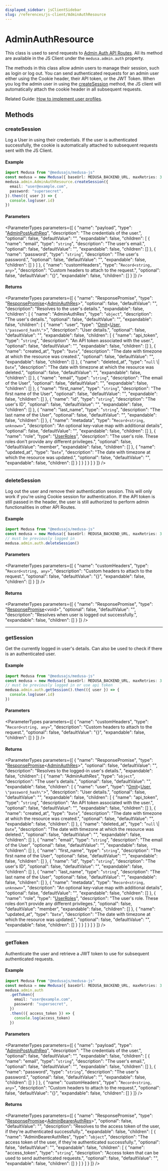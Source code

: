 ```yaml
---
displayed_sidebar: jsClientSidebar
slug: /references/js-client/AdminAuthResource
---
```



# AdminAuthResource

This class is used to send requests to [Admin Auth API Routes](https://docs.medusajs.com/api/admin#auth\_getauth). All its method
are available in the JS Client under the `medusa.admin.auth` property.

The methods in this class allow admin users to manage their session, such as login or log out.
You can send authenticated requests for an admin user either using the Cookie header, their API token, or the JWT Token.
When you log the admin user in using the [createSession](AdminAuthResource.mdx#createsession) method, the JS client will automatically attach the
cookie header in all subsequent requests.

Related Guide: [How to implement user profiles](https://docs.medusajs.com/modules/users/admin/manage-profile).

## Methods

### createSession

Log a User in using their credentials. If the user is authenticated successfully, the cookie is automatically attached to subsequent requests sent with the JS Client.

#### Example

```ts
import Medusa from "@medusajs/medusa-js"
const medusa = new Medusa({ baseUrl: MEDUSA_BACKEND_URL, maxRetries: 3 })
medusa.admin.AdminAuthResource.createSession({
  email: "user@example.com",
  password: "supersecret",
}).then(({ user }) => {
  console.log(user.id)
})
```

#### Parameters

<ParameterTypes parameters={[
  {
    "name": "payload",
    "type": "[AdminPostAuthReq](../internal/classes/internal.AdminPostAuthReq.mdx)",
    "description": "The credentials of the user.",
    "optional": false,
    "defaultValue": "",
    "expandable": false,
    "children": [
      {
        "name": "email",
        "type": "`string`",
        "description": "The user's email.",
        "optional": false,
        "defaultValue": "",
        "expandable": false,
        "children": []
      },
      {
        "name": "password",
        "type": "`string`",
        "description": "The user's password.",
        "optional": false,
        "defaultValue": "",
        "expandable": false,
        "children": []
      }
    ]
  },
  {
    "name": "customHeaders",
    "type": "`Record<string, any>`",
    "description": "Custom headers to attach to the request.",
    "optional": false,
    "defaultValue": "{}",
    "expandable": false,
    "children": []
  }
]} />

#### Returns

<ParameterTypes parameters={[
  {
    "name": "ResponsePromise",
    "type": "[ResponsePromise](../internal/types/internal.ResponsePromise.mdx)&#60;[AdminAuthRes](../internal/types/internal.AdminAuthRes.mdx)&#62;",
    "optional": false,
    "defaultValue": "",
    "description": "Resolves to the user's details.",
    "expandable": false,
    "children": [
      {
        "name": "AdminAuthRes",
        "type": "`object`",
        "description": "The user's details.",
        "optional": false,
        "defaultValue": "",
        "expandable": false,
        "children": [
          {
            "name": "user",
            "type": "[Omit](../internal/types/internal.Omit.mdx)&#60;[User](../internal/classes/internal.User.mdx), `\"password_hash\"`&#62;",
            "description": "User details.",
            "optional": false,
            "defaultValue": "",
            "expandable": false,
            "children": [
              {
                "name": "api_token",
                "type": "`string`",
                "description": "An API token associated with the user.",
                "optional": false,
                "defaultValue": "",
                "expandable": false,
                "children": []
              },
              {
                "name": "created_at",
                "type": "`Date`",
                "description": "The date with timezone at which the resource was created.",
                "optional": false,
                "defaultValue": "",
                "expandable": false,
                "children": []
              },
              {
                "name": "deleted_at",
                "type": "``null`` \\| `Date`",
                "description": "The date with timezone at which the resource was deleted.",
                "optional": false,
                "defaultValue": "",
                "expandable": false,
                "children": []
              },
              {
                "name": "email",
                "type": "`string`",
                "description": "The email of the User",
                "optional": false,
                "defaultValue": "",
                "expandable": false,
                "children": []
              },
              {
                "name": "first_name",
                "type": "`string`",
                "description": "The first name of the User",
                "optional": false,
                "defaultValue": "",
                "expandable": false,
                "children": []
              },
              {
                "name": "id",
                "type": "`string`",
                "description": "The user's ID",
                "optional": false,
                "defaultValue": "",
                "expandable": false,
                "children": []
              },
              {
                "name": "last_name",
                "type": "`string`",
                "description": "The last name of the User",
                "optional": false,
                "defaultValue": "",
                "expandable": false,
                "children": []
              },
              {
                "name": "metadata",
                "type": "`Record<string, unknown>`",
                "description": "An optional key-value map with additional details",
                "optional": false,
                "defaultValue": "",
                "expandable": false,
                "children": []
              },
              {
                "name": "role",
                "type": "[UserRoles](../internal/enums/internal.internal.UserRoles.mdx)",
                "description": "The user's role. These roles don't provide any different privileges.",
                "optional": false,
                "defaultValue": "member",
                "expandable": false,
                "children": []
              },
              {
                "name": "updated_at",
                "type": "`Date`",
                "description": "The date with timezone at which the resource was updated.",
                "optional": false,
                "defaultValue": "",
                "expandable": false,
                "children": []
              }
            ]
          }
        ]
      }
    ]
  }
]} />

___

### deleteSession

Log out the user and remove their authentication session. This will only work if you're using Cookie session for authentication. If the API token is still passed in the header,
the user is still authorized to perform admin functionalities in other API Routes.

#### Example

```ts
import Medusa from "@medusajs/medusa-js"
const medusa = new Medusa({ baseUrl: MEDUSA_BACKEND_URL, maxRetries: 3 })
// must be previously logged in
medusa.admin.auth.deleteSession()
```

#### Parameters

<ParameterTypes parameters={[
  {
    "name": "customHeaders",
    "type": "`Record<string, any>`",
    "description": "Custom headers to attach to the request.",
    "optional": false,
    "defaultValue": "{}",
    "expandable": false,
    "children": []
  }
]} />

#### Returns

<ParameterTypes parameters={[
  {
    "name": "ResponsePromise",
    "type": "[ResponsePromise](../internal/types/internal.ResponsePromise.mdx)&#60;void&#62;",
    "optional": false,
    "defaultValue": "",
    "description": "Resolves when user is logged out successfully.",
    "expandable": false,
    "children": []
  }
]} />

___

### getSession

Get the currently logged in user's details. Can also be used to check if there is an authenticated user.

#### Example

```ts
import Medusa from "@medusajs/medusa-js"
const medusa = new Medusa({ baseUrl: MEDUSA_BACKEND_URL, maxRetries: 3 })
// must be previously logged in or use api token
medusa.admin.auth.getSession().then(({ user }) => {
  console.log(user.id)
})
```

#### Parameters

<ParameterTypes parameters={[
  {
    "name": "customHeaders",
    "type": "`Record<string, any>`",
    "description": "Custom headers to attach to the request.",
    "optional": false,
    "defaultValue": "{}",
    "expandable": false,
    "children": []
  }
]} />

#### Returns

<ParameterTypes parameters={[
  {
    "name": "ResponsePromise",
    "type": "[ResponsePromise](../internal/types/internal.ResponsePromise.mdx)&#60;[AdminAuthRes](../internal/types/internal.AdminAuthRes.mdx)&#62;",
    "optional": false,
    "defaultValue": "",
    "description": "Resolves to the logged-in user's details.",
    "expandable": false,
    "children": [
      {
        "name": "AdminAuthRes",
        "type": "`object`",
        "description": "The user's details.",
        "optional": false,
        "defaultValue": "",
        "expandable": false,
        "children": [
          {
            "name": "user",
            "type": "[Omit](../internal/types/internal.Omit.mdx)&#60;[User](../internal/classes/internal.User.mdx), `\"password_hash\"`&#62;",
            "description": "User details.",
            "optional": false,
            "defaultValue": "",
            "expandable": false,
            "children": [
              {
                "name": "api_token",
                "type": "`string`",
                "description": "An API token associated with the user.",
                "optional": false,
                "defaultValue": "",
                "expandable": false,
                "children": []
              },
              {
                "name": "created_at",
                "type": "`Date`",
                "description": "The date with timezone at which the resource was created.",
                "optional": false,
                "defaultValue": "",
                "expandable": false,
                "children": []
              },
              {
                "name": "deleted_at",
                "type": "``null`` \\| `Date`",
                "description": "The date with timezone at which the resource was deleted.",
                "optional": false,
                "defaultValue": "",
                "expandable": false,
                "children": []
              },
              {
                "name": "email",
                "type": "`string`",
                "description": "The email of the User",
                "optional": false,
                "defaultValue": "",
                "expandable": false,
                "children": []
              },
              {
                "name": "first_name",
                "type": "`string`",
                "description": "The first name of the User",
                "optional": false,
                "defaultValue": "",
                "expandable": false,
                "children": []
              },
              {
                "name": "id",
                "type": "`string`",
                "description": "The user's ID",
                "optional": false,
                "defaultValue": "",
                "expandable": false,
                "children": []
              },
              {
                "name": "last_name",
                "type": "`string`",
                "description": "The last name of the User",
                "optional": false,
                "defaultValue": "",
                "expandable": false,
                "children": []
              },
              {
                "name": "metadata",
                "type": "`Record<string, unknown>`",
                "description": "An optional key-value map with additional details",
                "optional": false,
                "defaultValue": "",
                "expandable": false,
                "children": []
              },
              {
                "name": "role",
                "type": "[UserRoles](../internal/enums/internal.internal.UserRoles.mdx)",
                "description": "The user's role. These roles don't provide any different privileges.",
                "optional": false,
                "defaultValue": "member",
                "expandable": false,
                "children": []
              },
              {
                "name": "updated_at",
                "type": "`Date`",
                "description": "The date with timezone at which the resource was updated.",
                "optional": false,
                "defaultValue": "",
                "expandable": false,
                "children": []
              }
            ]
          }
        ]
      }
    ]
  }
]} />

___

### getToken

Authenticate the user and retrieve a JWT token to use for subsequent authenticated requests.

#### Example

```ts
import Medusa from "@medusajs/medusa-js"
const medusa = new Medusa({ baseUrl: MEDUSA_BACKEND_URL, maxRetries: 3 })
medusa.admin.auth
  .getToken({
    email: "user@example.com",
    password: "supersecret",
  })
  .then(({ access_token }) => {
    console.log(access_token)
  })
```

#### Parameters

<ParameterTypes parameters={[
  {
    "name": "payload",
    "type": "[AdminPostAuthReq](../internal/classes/internal.AdminPostAuthReq.mdx)",
    "description": "The credentials of the user.",
    "optional": false,
    "defaultValue": "",
    "expandable": false,
    "children": [
      {
        "name": "email",
        "type": "`string`",
        "description": "The user's email.",
        "optional": false,
        "defaultValue": "",
        "expandable": false,
        "children": []
      },
      {
        "name": "password",
        "type": "`string`",
        "description": "The user's password.",
        "optional": false,
        "defaultValue": "",
        "expandable": false,
        "children": []
      }
    ]
  },
  {
    "name": "customHeaders",
    "type": "`Record<string, any>`",
    "description": "Custom headers to attach to the request.",
    "optional": false,
    "defaultValue": "{}",
    "expandable": false,
    "children": []
  }
]} />

#### Returns

<ParameterTypes parameters={[
  {
    "name": "ResponsePromise",
    "type": "[ResponsePromise](../internal/types/internal.ResponsePromise.mdx)&#60;[AdminBearerAuthRes](../internal/types/internal.AdminBearerAuthRes.mdx)&#62;",
    "optional": false,
    "defaultValue": "",
    "description": "Resolves to the access token of the user, if they're authenticated successfully.",
    "expandable": false,
    "children": [
      {
        "name": "AdminBearerAuthRes",
        "type": "`object`",
        "description": "The access token of the user, if they're authenticated successfully.",
        "optional": false,
        "defaultValue": "",
        "expandable": false,
        "children": [
          {
            "name": "access_token",
            "type": "`string`",
            "description": "Access token that can be used to send authenticated requests.",
            "optional": false,
            "defaultValue": "",
            "expandable": false,
            "children": []
          }
        ]
      }
    ]
  }
]} />
